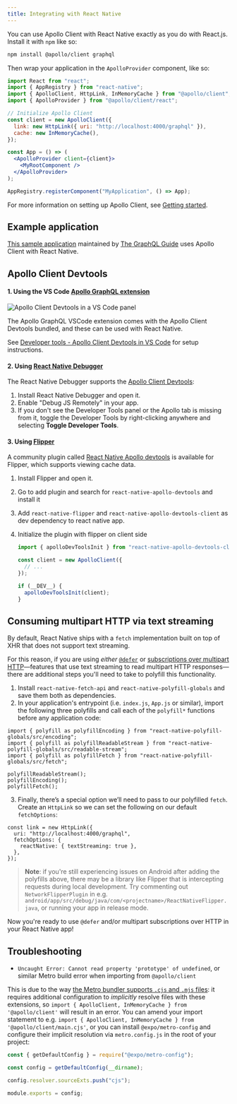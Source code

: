 ```yaml
---
title: Integrating with React Native
---
```


You can use Apollo Client with React Native exactly as you do with React.js. Install it with `npm` like so:

```bash
npm install @apollo/client graphql
```

Then wrap your application in the `ApolloProvider` component, like so:

```jsx
import React from "react";
import { AppRegistry } from "react-native";
import { ApolloClient, HttpLink, InMemoryCache } from "@apollo/client";
import { ApolloProvider } from "@apollo/client/react";

// Initialize Apollo Client
const client = new ApolloClient({
  link: new HttpLink({ uri: "http://localhost:4000/graphql" }),
  cache: new InMemoryCache(),
});

const App = () => (
  <ApolloProvider client={client}>
    <MyRootComponent />
  </ApolloProvider>
);

AppRegistry.registerComponent("MyApplication", () => App);
```

For more information on setting up Apollo Client, see [Getting started](../get-started/).

## Example application

[This sample application](https://github.com/GraphQLGuide/guide-react-native) maintained by [The GraphQL Guide](https://graphql.guide/) uses Apollo Client with React Native.

## Apollo Client Devtools

#### 1. Using the VS Code [Apollo GraphQL extension](https://marketplace.visualstudio.com/items?itemName=apollographql.vscode-apollo)

<img
  class="screenshot"
  alt="Apollo Client Devtools in a VS Code panel"
  src="../assets/devtools/vscode-panel.png"
/>

The Apollo GraphQL VSCode extension comes with the Apollo Client Devtools bundled, and these can be used with React Native.

See [Developer tools - Apollo Client Devtools in VS Code](../development-testing/developer-tooling/#apollo-client-devtools-in-vs-code) for setup instructions.

#### 2. Using [React Native Debugger](https://github.com/jhen0409/react-native-debugger)

The React Native Debugger supports the [Apollo Client Devtools](../development-testing/developer-tooling/#apollo-client-devtools):

1. Install React Native Debugger and open it.
2. Enable "Debug JS Remotely" in your app.
3. If you don't see the Developer Tools panel or the Apollo tab is missing from it, toggle the Developer Tools by right-clicking anywhere and selecting **Toggle Developer Tools**.

#### 3. Using [Flipper](https://fbflipper.com/)

A community plugin called [React Native Apollo devtools](https://github.com/razorpay/react-native-apollo-devtools) is available for Flipper, which supports viewing cache data.

1.  Install Flipper and open it.
2.  Go to add plugin and search for `react-native-apollo-devtools` and install it
3.  Add `react-native-flipper` and `react-native-apollo-devtools-client` as dev dependency to react native app.
4.  Initialize the plugin with flipper on client side

    ```ts
    import { apolloDevToolsInit } from "react-native-apollo-devtools-client";

    const client = new ApolloClient({
      // ...
    });

    if (__DEV__) {
      apolloDevToolsInit(client);
    }
    ```

## Consuming multipart HTTP via text streaming

By default, React Native ships with a `fetch` implementation built on top of XHR that does not support text streaming.

For this reason, if you are using _either_ [`@defer`](../data/defer) or [subscriptions over multipart HTTP](../data/subscriptions#subscriptions-via-multipart-http)—features that use text streaming to read multipart HTTP responses—there are additional steps you'll need to take to polyfill this functionality.

1. Install `react-native-fetch-api` and `react-native-polyfill-globals` and save them both as dependencies.
2. In your application's entrypoint (i.e. `index.js`, `App.js` or similar), import the following three polyfills and call each of the `polyfill*` functions before any application code:

```tsx
import { polyfill as polyfillEncoding } from "react-native-polyfill-globals/src/encoding";
import { polyfill as polyfillReadableStream } from "react-native-polyfill-globals/src/readable-stream";
import { polyfill as polyfillFetch } from "react-native-polyfill-globals/src/fetch";

polyfillReadableStream();
polyfillEncoding();
polyfillFetch();
```

3. Finally, there’s a special option we’ll need to pass to our polyfilled `fetch`. Create an `HttpLink` so we can set the following on our default `fetchOptions`:

```tsx
const link = new HttpLink({
  uri: "http://localhost:4000/graphql",
  fetchOptions: {
    reactNative: { textStreaming: true },
  },
});
```

> **Note**: if you're still experiencing issues on Android after adding the polyfills above, there may be a library like Flipper that is intercepting requests during local development. Try commenting out `NetworkFlipperPlugin` in e.g. `android/app/src/debug/java/com/<projectname>/ReactNativeFlipper.java`, or running your app in release mode.

Now you're ready to use `@defer` and/or multipart subscriptions over HTTP in your React Native app!

## Troubleshooting

- `Uncaught Error: Cannot read property 'prototype' of undefined`, or similar Metro build error when importing from `@apollo/client`

This is due to the way [the Metro bundler supports `.cjs` and `.mjs` files](https://github.com/facebook/metro/issues/535#issuecomment-1198071838): it requires additional configuration to _implicitly_ resolve files with these extensions, so `import { ApolloClient, InMemoryCache } from '@apollo/client'` will result in an error. You can amend your import statement to e.g. `import { ApolloClient, InMemoryCache } from '@apollo/client/main.cjs'`, or you can install `@expo/metro-config` and configure their implicit resolution via `metro.config.js` in the root of your project:

```js title="metro.config.js"
const { getDefaultConfig } = require("@expo/metro-config");

const config = getDefaultConfig(__dirname);

config.resolver.sourceExts.push("cjs");

module.exports = config;
```
